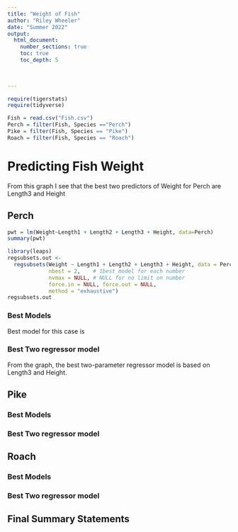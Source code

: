 ```yaml
---
title: "Weight of Fish"
author: "Riley Wheeler"
date: "Summer 2022"  
output: 
  html_document:
    number_sections: true
    toc: true
    toc_depth: 5

 
    
---
```



```r
require(tigerstats)
require(tidyverse)

Fish = read.csv("Fish.csv")
Perch = filter(Fish, Species =="Perch")
Pike = filter(Fish, Species == "Pike")
Roach = filter(Fish, Species == "Roach")
```

# Predicting Fish Weight

From this graph I see that the best two predictors of Weight for Perch are Length3 and Height


## Perch

```r
pwt = lm(Weight~Length1 + Length2 + Length3 + Height, data=Perch)
summary(pwt)
```

```r
library(leaps)
regsubsets.out <-
  regsubsets(Weight ~ Length1 + Length2 + Length3 + Height, data = Perch, 
             nbest = 2,    # 1best model for each number
             nvmax = NULL, # NULL for no limit on number
             force.in = NULL, force.out = NULL, 
             method = "exhaustive")
regsubsets.out
```


### Best Models

Best model for this case is 

### Best Two regressor model

From the graph, the best two-parameter regressor model is based on Length3 and Height.

## Pike

### Best Models

### Best Two regressor model

## Roach

### Best Models

### Best Two regressor model

## Final Summary Statements